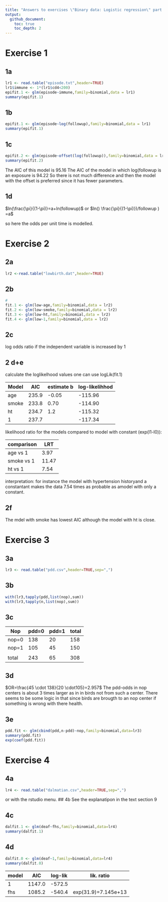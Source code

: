 ```yaml
---
title: "Answers to exercises \"Binary data: Logistic regression\" part 1"
output:
  github_document:
    toc: true
    toc_depth: 2
---
```


# Exercise 1

## 1a
```r
lr1 <- read.table("episode.txt",header=TRUE)
lr1$immune <- 1*(lr1$cd4<200)
epifit.1 <- glm(episode~immune,family=binomial,data = lr1)
summary(epifit.1)
```
## 1b
```r
epifit.1 <- glm(episode~log(followup),family=binomial,data = lr1)
summary(epifit.1)
```
## 1c
```r
epifit.2 <- glm(episode~offset(log(followup)),family=binomial,data = lr1)
summary(epifit.2)
```
The AIC of this model is 95.16 
The AIC of the model in which log(followup is an exposure is 94.22
So there is not much difference and then the model with the offset is preferred since it has fewer parameters.

## 1d
$ln(\frac{\pi}{(1-\pi)}=a+ln(followup)$ or $ln() \frac{\pi}{(1-\pi)})/followup ) =a$ 

so here the odds per unit time is modelled.

# Exercise 2

## 2a
```r
lr2 <-read.table("lowbirth.dat",header=TRUE)
```

## 2b 
```r
#
fit.1 <- glm(low~age,family=binomial,data = lr2)
fit.2 <- glm(low~smoke,family=binomial,data = lr2)
fit.3 <- glm(low~ht,family=binomial,data = lr2)
fit.4 <- glm(low~1,family=binomial,data = lr2)
```

## 2c
log odds ratio if the independent variable is increased by 1

## 2 d+e
calculate the loglikelhood values one can use logLik(fit.1)

Model  |  AIC  |  estimate b | log-likelihhod
-------|-------|-------------|----------------
age    | 235.9 |   -0.05     | -115.96
smoke  | 233.8 |    0.70     | -114.90
ht     | 234.7 |    1.2      | -115.32
1      | 237.7 |             | -117.34

likelihood ratio for the models compared to model with constant (exp(l1-l0)):

comparison  |  LRT
------------|-------
age vs 1    |  3.97
smoke vs 1  | 11.47
ht vs 1     |  7.54

interpretation: for instance the model with hypertension historyand a constantant makes the data 7.54 times as probable as amodel with only a constant.

## 2f
The mdel with smoke has lowest AIC although the model with ht is close.

# Exercise 3

## 3a
```r
lr3 <- read.table("pdd.csv",header=TRUE,sep=",")
```

## 3b
```r
with(lr3,tapply(pdd,list(nop),sum))
with(lr3,tapply(n,list(nop),sum))
```

## 3c

Nop    | pdd=0  | pdd=1 | total
-------|--------|-------|------
nop=0  |  138   |  20   | 158
nop=1  |  105   |  45   | 150  
       |        |       |
total  |  243   |  65   | 308

## 3d
$OR=\frac{45 \cdot 138}{20 \cdot105}=2.957$
The pdd-odds in nop centers is about 3 times larger as in in birds not from such a center. There seems to be some logic in that since birds are brougth to an nop center if something is wrong with there health.

## 3e
```r
pdd.fit <- glm(cbind(pdd,n-pdd)~nop,family=binomial,data=lr3)
summary(pdd.fit)
exp(coef(pdd.fit))
```

# Exercise 4

## 4a
```r
lr4 <- read.table("dalmatian.csv",header=TRUE,sep=",")
```
or with the rstudio menu.
## 4b
See the explanatipon in the text section 9

## 4c

```r
dalfit.1 <- glm(deaf~fhs,family=binomial,data=lr4)
summary(dalfit.1)
```
## 4d
```r
dalfit.0 <- glm(deaf~1,family=binomial,data=lr4)
summary(dalfit.0)
```
model | AIC  | log-lik |   lik. ratio
------|------|---------|------------------
  1   |1147.0| -572.5  |
fhs   |1085.2| -540.4  |exp(31.9)=7.145e+13


